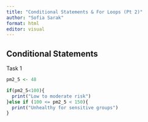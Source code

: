 ```yaml
---
title: "Conditional Statements & For Loops (Pt 2)"
author: "Sofia Sarak"
format: html
editor: visual
---
```

## Conditional Statements

Task 1
```r
pm2_5 <- 48

if(pm2_5<100){
  print("Low to moderate risk")
}else if (100 <= pm2_5 < 150){
  print("Unhealthy for sensitive groups")
}
```

